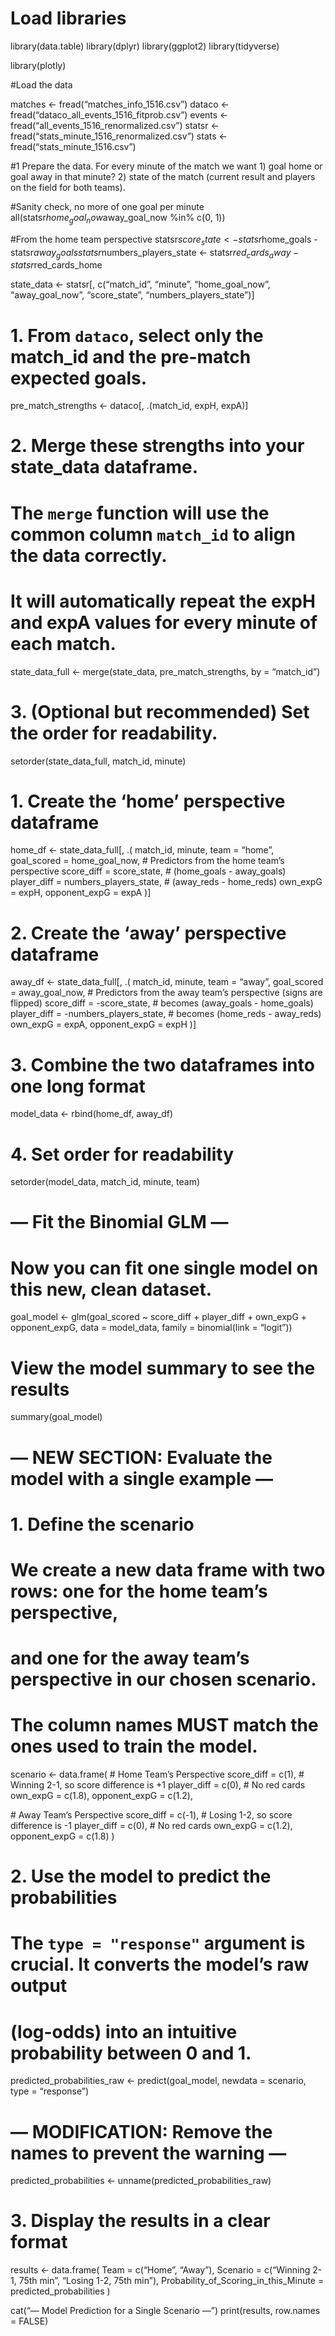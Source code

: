 # Load libraries
library(data.table)
library(dplyr)
library(ggplot2)
library(tidyverse)

library(plotly)


#Load the data

matches <- fread("matches_info_1516.csv")
dataco <- fread("dataco_all_events_1516_fitprob.csv")
events <- fread("all_events_1516_renormalized.csv")
statsr <- fread("stats_minute_1516_renormalized.csv")
stats <- fread("stats_minute_1516.csv")

#1 Prepare the data. For every minute of the match we want 1) goal home or goal away in that minute? 2) state of the match (current result and players on  the field for both teams).

#Sanity check, no more of one goal per minute
all(statsr$home_goal_now %in% c(0, 1)) && all(statsr$away_goal_now %in% c(0, 1))

#From the home team perspective
statsr$score_state <- statsr$home_goals - statsr$away_goals
statsr$numbers_players_state <- statsr$red_cards_away - statsr$red_cards_home

state_data <- statsr[, c("match_id", 
                     "minute", 
                     "home_goal_now", 
                     "away_goal_now", 
                     "score_state", 
                     "numbers_players_state")]

# 1. From `dataco`, select only the match_id and the pre-match expected goals.
pre_match_strengths <- dataco[, .(match_id, expH, expA)]

# 2. Merge these strengths into your state_data dataframe.
# The `merge` function will use the common column `match_id` to align the data correctly.
# It will automatically repeat the expH and expA values for every minute of each match.
state_data_full <- merge(state_data, pre_match_strengths, by = "match_id")

# 3. (Optional but recommended) Set the order for readability.
setorder(state_data_full, match_id, minute)


# 1. Create the 'home' perspective dataframe
home_df <- state_data_full[, .(
  match_id,
  minute,
  team = "home",
  goal_scored = home_goal_now,
  # Predictors from the home team's perspective
  score_diff = score_state, # (home_goals - away_goals)
  player_diff = numbers_players_state, # (away_reds - home_reds)
  own_expG = expH,
  opponent_expG = expA
)]


# 2. Create the 'away' perspective dataframe
away_df <- state_data_full[, .(
  match_id,
  minute,
  team = "away",
  goal_scored = away_goal_now,
  # Predictors from the away team's perspective (signs are flipped)
  score_diff = -score_state, # becomes (away_goals - home_goals)
  player_diff = -numbers_players_state, # becomes (home_reds - away_reds)
  own_expG = expA,
  opponent_expG = expH
)]


# 3. Combine the two dataframes into one long format
model_data <- rbind(home_df, away_df)

# 4. Set order for readability
setorder(model_data, match_id, minute, team)


# --- Fit the Binomial GLM ---
# Now you can fit one single model on this new, clean dataset.
goal_model <- glm(goal_scored ~ score_diff + player_diff + own_expG + opponent_expG, 
                  data = model_data, 
                  family = binomial(link = "logit"))

# View the model summary to see the results
summary(goal_model)


# --- NEW SECTION: Evaluate the model with a single example ---

# 1. Define the scenario
# We create a new data frame with two rows: one for the home team's perspective,
# and one for the away team's perspective in our chosen scenario.
# The column names MUST match the ones used to train the model.
scenario <- data.frame(
  # Home Team's Perspective
  score_diff = c(1),  # Winning 2-1, so score difference is +1
  player_diff = c(0), # No red cards
  own_expG = c(1.8),
  opponent_expG = c(1.2),
  
  # Away Team's Perspective
  score_diff = c(-1), # Losing 1-2, so score difference is -1
  player_diff = c(0), # No red cards
  own_expG = c(1.2),
  opponent_expG = c(1.8)
)

# 2. Use the model to predict the probabilities
# The `type = "response"` argument is crucial. It converts the model's raw output
# (log-odds) into an intuitive probability between 0 and 1.

predicted_probabilities_raw <- predict(goal_model, newdata = scenario, type = "response")

# --- MODIFICATION: Remove the names to prevent the warning ---
predicted_probabilities <- unname(predicted_probabilities_raw)

# 3. Display the results in a clear format
results <- data.frame(
  Team = c("Home", "Away"),
  Scenario = c("Winning 2-1, 75th min", "Losing 1-2, 75th min"),
  Probability_of_Scoring_in_this_Minute = predicted_probabilities
)

cat("\n--- Model Prediction for a Single Scenario ---\n")
print(results, row.names = FALSE)